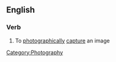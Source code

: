 ==English==

===Verb===
{{en-verb|takes a picture|taking a picture|took a picture|taken a picture}}

# {{idiom}} To [[photographically]] [[capture]] an image

[[Category:Photography]]